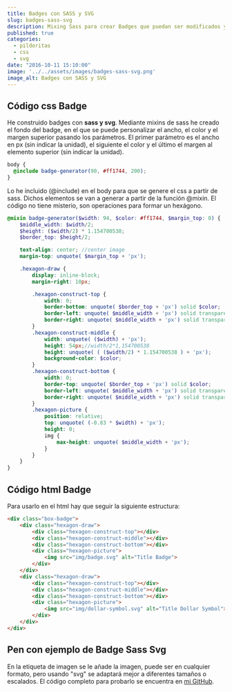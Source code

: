 ```yaml
---
title: Badges con SASS y SVG
slug: badges-sass-svg
description: Mixing Sass para crear Badges que puedan ser modificados y adaptados mediante parámetros
published: true
categories:
  - pildoritas
  - css
  - svg
date: "2016-10-11 15:10:00"
image: '../../assets/images/badges-sass-svg.png'
image_alt: Badges con SASS y SVG
---
```


## Código css Badge

He construido badges con **sass y svg**. Mediante mixins de sass he creado el fondo del badge, en el que se puede personalizar el ancho, el color y el margen superior pasando los parámetros. El primer parámetro es el ancho en px (sin indicar la unidad), el siguiente el color y el último el margen al elemento superior (sin indicar la unidad).

```scss
body {
  @include badge-generator(90, #ff1744, 200);
}
```

Lo he incluido (@include) en el body para que se genere el css a partir de sass. Dichos elementos se van a generar a partir de la función @mixin. El código no tiene misterio, son operaciones para formar un hexágono.

```scss
@mixin badge-generator($width: 94, $color: #ff1744, $margin_top: 0) {
	$middle_width: $width/2;
	$height: ($width/2) * 1.154700538;
	$border_top: $height/2;

	text-align: center; //center image
	margin-top: unquote( $margin_top + 'px');

	.hexagon-draw {
		display: inline-block;
		margin-right: 10px;

		.hexagon-construct-top {
			width: 0;
			border-bottom: unquote( $border_top + 'px') solid $color;
			border-left: unquote( $middle_width + 'px') solid transparent;
			border-right: unquote( $middle_width + 'px') solid transparent;
		}
		.hexagon-construct-middle {
			width: unquote( ($width) + 'px');
			height: 54px;//width/2*1,154700538
			height: unquote( ( ($width/2) * 1.154700538 ) + 'px');
			background-color: $color;
		}
		.hexagon-construct-bottom {
			width: 0;
			border-top: unquote( $border_top + 'px') solid $color;
			border-left: unquote( $middle_width + 'px') solid transparent;
			border-right: unquote( $middle_width + 'px') solid transparent;
		}
		.hexagon-picture {
			position: relative;
			top: unquote( (-0.83 * $width) + 'px');
			height: 0;
			img {
				max-height: unquote( $middle_width + 'px');
			}
		}
	}
}
```

## Código html Badge

Para usarlo en el html hay que seguir la siguiente estructura:

```html
<div class="box-badge">
	<div class="hexagon-draw">
		<div class="hexagon-construct-top"></div>
		<div class="hexagon-construct-middle"></div>
		<div class="hexagon-construct-bottom"></div>
		<div class="hexagon-picture">
			<img src="img/badge.svg" alt="Title Badge">
		</div>
	</div>
	<div class="hexagon-draw">
		<div class="hexagon-construct-top"></div>
		<div class="hexagon-construct-middle"></div>
		<div class="hexagon-construct-bottom"></div>
		<div class="hexagon-picture">
			<img src="img/dollar-symbol.svg" alt="Title Dollar Symbol">
		</div>
	</div>
</div>
```

## Pen con ejemplo de Badge Sass Svg


<Codepen id="MWWEjrP" defaultTab="result" name={frontmatter.title} />

En la etiqueta de imagen se le añade la imagen, puede ser en cualquier formato, pero usando "svg" se adaptará mejor a diferentes tamaños o escalados.
El código completo para probarlo se encuentra en <a href="https://github.com/ivanalbizu/Badges-with-Sass-and-Svg" target="_blank">mi GitHub</a>.
